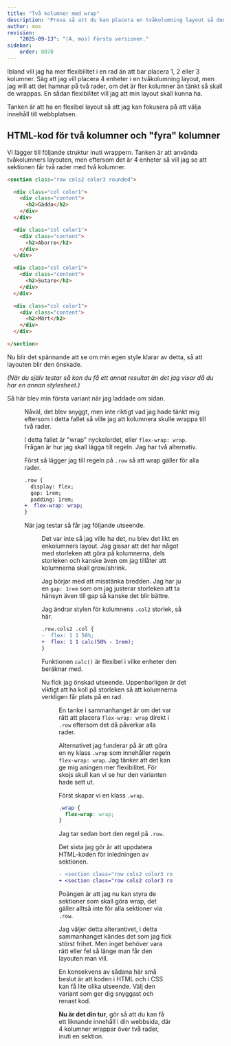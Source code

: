 ```yaml
---
title: "Två kolumner med wrap" 
description: "Prova så att du kan placera en tvåkolumning layout så den wrappar om man lägger fler än två kolumner."
author: mos
revision:
    "2025-09-13": "(A, mos) Första versionen."
sidebar:
    order: 0070
---
```





Ibland vill jag ha mer flexibilitet i en rad än att bar placera 1, 2 eller 3 kolumner. Säg att jag vill placera 4 enheter i en tvåkolumning layout, men jag will att det hamnar på två rader, om det är fler kolumner än tänkt så skall de wrappas. En sådan flexibilitet vill jag att min layout skall kunna ha.

Tanken är att ha en flexibel layout så att jag kan fokusera på att välja innehåll till webbplatsen.



## HTML-kod för två kolumner och "fyra" kolumner

Vi lägger till följande struktur inuti wrappern. Tanken är att använda tvåkolumners layouten, men eftersom det är 4 enheter så vill jag se att sektionen får två rader med två kolumner.

```html title="HTML-kod för två kolumner med 4 enheter"
<section class="row cols2 color3 rounded">

  <div class="col color1">
    <div class="content">
      <h2>Gädda</h2>
    </div>
  </div>

  <div class="col color1">
    <div class="content">
      <h2>Aborre</h2>
    </div>
  </div>

  <div class="col color1">
    <div class="content">
      <h2>Sutare</h2>
    </div>
  </div>

  <div class="col color1">
    <div class="content">
      <h2>Mört</h2>
    </div>
  </div>

</section>
```

Nu blir det spännande att se om min egen style klarar av detta, så att layouten blir den önskade.

_(När du själv testar så kan du få ett annat resultat än det jag visar då du har en annan stylesheet.)_

Så här blev min första variant när jag laddade om sidan.


<Figure 
    src={onepage6}
    caption="Det blev en rad med 4 enheter, som en 4-kolumners layout."
/>

Nåväl, det blev snyggt, men inte riktigt vad jag hade tänkt mig eftersom i detta fallet så ville jag att kolumnera skulle wrappa till två rader.

I detta fallet är "wrap" nyckelordet, eller `flex-wrap: wrap`. Frågan är hur jag skall lägga till regeln. Jag har två alternativ.

Först så lägger jag till regeln på `.row` så att wrap gäller för alla rader.

```diff type="css" title="Lägg till flex-wrap på alla rader"
.row {
  display: flex;
  gap: 1rem;
  padding: 1rem;
+  flex-wrap: wrap;
}
```

När jag testar så får jag följande utseende.


<Figure 
    src={onepage7}
    caption="Alla rader wrappade."
/>

Det var inte så jag ville ha det, nu blev det likt en enkolumners layout. Jag gissar att det har något med storleken att göra på kolumnerna, dels storleken och kanske även om jag tillåter att kolumnerna skall grow/shrink.

Jag börjar med att misstänka bredden. Jag har ju en `gap: 1rem` som om jag justerar storleken att ta hänsyn även till gap så kanske det blir bättre.

Jag ändrar stylen för kolumnens `.col2` storlek, så här.

```diff type="css" title="Bredden minskas med gap"
.row.cols2 .col {
-  flex: 1 1 50%;
+  flex: 1 1 calc(50% - 1rem);
}
```

Funktionen `calc()` är flexibel i vilke enheter den beräknar med.

Nu fick jag önskad utseende. Uppenbarligen är det viktigt att ha koll på storleken så att kolumnerna verkligen får plats på en rad.


<Figure 
    src={onepage8}
    caption="Alla rader wrappade."
/>

En tanke i sammanhanget är om det var rätt att placera `flex-wrap: wrap` direkt i `.row` eftersom det då påverkar alla rader.

Alternativet jag funderar på är att göra en ny klass `.wrap` som innehåller regeln `flex-wrap: wrap`. Jag tänker att det kan ge mig aningen mer flexibilitet. För skojs skull kan vi se hur den varianten hade sett ut.

Först skapar vi en klass `.wrap`.

```css title="En klass som sätter wrap"
.wrap {
  flex-wrap: wrap;
}
```

Jag tar sedan bort den regel på `.row`.

Det sista jag gör är att uppdatera HTML-koden för inledningen av sektionen.

```diff type="html" title=""
- <section class="row cols2 color3 rounded">
+ <section class="row cols2 color3 rounded wrap">
```

Poängen är att jag nu kan styra de sektioner som skall göra wrap, det gäller alltså inte för alla sektioner via `.row`.

Jag väljer detta alterantivet, i detta sammanhanget kändes det som jag fick störst frihet. Men inget behöver vara rätt eller fel så länge man får den layouten man vill.

En konsekvens av sådana här små beslut är att koden i HTML och i CSS kan få lite olika utseende. Välj den variant som ger dig snyggast och renast kod.

**Nu är det din tur**, gör så att du kan få ett liknande innehåll i din webbsida, där 4 kolumner wrappar över två rader, inuti en sektion.


